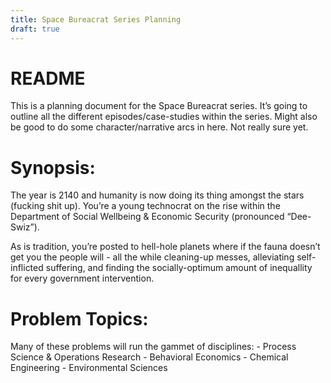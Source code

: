 ```yaml
---
title: Space Bureacrat Series Planning 
draft: true
---
```

# README
This is a planning document for the Space Bureacrat series. It's going to outline all the different episodes/case-studies within the series. Might also be good to do some character/narrative arcs in here. Not really sure yet.

# Synopsis:
The year is 2140 and humanity is now doing its thing amongst the stars (fucking shit up). You're a young technocrat on the rise within the Department of Social Wellbeing & Economic Security (pronounced "Dee-Swiz"). 

As is tradition, you're posted to hell-hole planets where if the fauna doesn't get you the people will - all the while cleaning-up messes, alleviating self-inflicted suffering, and finding the socially-optimum amount of inequallity for every government intervention.

# Problem Topics:
Many of these problems will run the gammet of disciplines:
- Process Science & Operations Research
- Behavioral Economics
- Chemical Engineering
- Environmental Sciences

